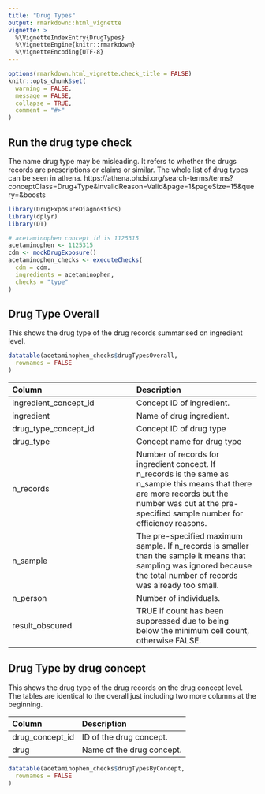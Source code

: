 ```yaml
---
title: "Drug Types"
output: rmarkdown::html_vignette
vignette: >
  %\VignetteIndexEntry{DrugTypes}
  %\VignetteEngine{knitr::rmarkdown}
  %\VignetteEncoding{UTF-8}
---
```


```r
options(rmarkdown.html_vignette.check_title = FALSE)
knitr::opts_chunk$set(
  warning = FALSE,
  message = FALSE,
  collapse = TRUE,
  comment = "#>"
)
```

## Run the drug type check
The name drug type may be misleading. It refers to whether the drugs records are prescriptions or claims or similar. The whole list of drug types can be seen in athena. https://athena.ohdsi.org/search-terms/terms?conceptClass=Drug+Type&invalidReason=Valid&page=1&pageSize=15&query=&boosts

```r
library(DrugExposureDiagnostics)
library(dplyr)
library(DT)

# acetaminophen concept id is 1125315
acetaminophen <- 1125315
cdm <- mockDrugExposure()
acetaminophen_checks <- executeChecks(
  cdm = cdm,
  ingredients = acetaminophen,
  checks = "type"
)
```

## Drug Type Overall
This shows the drug type of the drug records summarised on ingredient level.

```r
datatable(acetaminophen_checks$drugTypesOverall,
  rownames = FALSE
)
```

| Column  | Description |
:------------- | :------------- |
ingredient_concept_id | Concept ID of ingredient. |
ingredient  | Name of drug ingredient. |
drug_type_concept_id  | Concept ID of drug type |  
drug_type  | Concept name for drug type |     
n_records | Number of records for ingredient concept. If n_records is the same as n_sample this means that there are more records but the number was cut at the pre-specified sample number for efficiency reasons. |
n_sample | The pre-specified maximum sample. If n_records is smaller than the sample it means that sampling was ignored because the total number of records was already too small. |
n_person | Number of individuals. |
result_obscured | TRUE if count has been suppressed due to being below the minimum cell count, otherwise FALSE. |


## Drug Type by drug concept
This shows the drug type of the drug records on the drug concept level. The tables are identical to the overall just including two more columns at the beginning. \


| Column  | Description |
:------------- | :------------- |
drug_concept_id  | ID of the drug concept. |
drug  | Name of the drug concept. |

```r
datatable(acetaminophen_checks$drugTypesByConcept,
  rownames = FALSE
)
```
